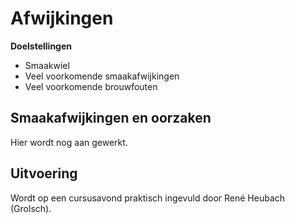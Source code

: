 # Afwijkingen

**Doelstellingen**

-  Smaakwiel
-  Veel voorkomende smaakafwijkingen
-  Veel voorkomende brouwfouten

## Smaakafwijkingen en oorzaken

Hier wordt nog aan gewerkt.

## Uitvoering

Wordt op een cursusavond praktisch ingevuld door René Heubach (Grolsch).
